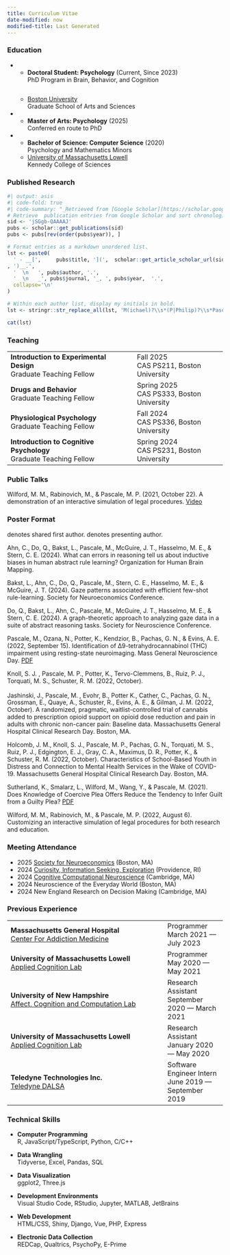 ```yaml
---
title: Curriculum Vitae
date-modified: now
modified-title: Last Generated
---
```


### Education

:::{.list-table header-rows=0 aligns=l,c}
   * - **Doctoral Student: Psychology** (Current, Since 2023)\
       PhD Program in Brain, Behavior, and Cognition
     - []{rowspan=2} <a style="display: inline-block; padding-top: 2em;" href="https://www.bu.edu/psych/">Boston University</a>\
       Graduate School of Arts and Sciences

   * - **Master of Arts: Psychology** (2025)\
       Conferred en route to PhD

   * - **Bachelor of Science: Computer Science** (2020)\
       Psychology and Mathematics Minors
     - <a href="https://www.uml.edu/Sciences/computer-science/">University of Massachusetts Lowell</a>\
       Kennedy College of Sciences
:::

### Published Research

```r
#| output: asis
#| code-fold: true
#| code-summary: "_Retrieved from [Google Scholar](https://scholar.google.com/citations?user=jSGgb-QAAAAJ) with the R Package [`scholar`](https://github.com/jkeirstead/scholar). Click to expand code._"
# Retrieve  publication entries from Google Scholar and sort chronologically.
sid <- 'jSGgb-QAAAAJ'
pubs <- scholar::get_publications(sid)
pubs <- pubs[rev(order(pubs$year)), ]

# Format entries as a markdown unordered list.
lst <- paste0(
  ' - __[',     pubs$title, '](',  scholar::get_article_scholar_url(sid, pubs$pubid)
, ')__.',
  '  \n   ', pubs$author, '.',
  '  \n   _', pubs$journal, '_, ', pubs$year,  '.',
  collapse='\n'
)

# Within each author list, display my initials in bold.
lst <- stringr::str_replace_all(lst, 'M(ichael)?\\s*(P|Philip)?\\s*Pascale', '__\\0__')

cat(lst)
```

### Teaching

+-------------------------------------------+------------------------------+
| **Introduction to Experimental Design**\  | Fall 2025\                   |
| Graduate Teaching Fellow                  | CAS PS211, Boston University |
+-------------------------------------------+------------------------------+
| **Drugs and Behavior**\                   | Spring 2025\                 |
| Graduate Teaching Fellow                  | CAS PS333, Boston University |
+-------------------------------------------+------------------------------+
| **Physiological Psychology**\             | Fall 2024\                   |
| Graduate Teaching Fellow                  | CAS PS336, Boston University |
+-------------------------------------------+------------------------------+
| **Introduction to Cognitive Psychology**\ | Spring 2024\                 |
| Graduate Teaching Fellow                  | CAS PS231, Boston University |
+-------------------------------------------+------------------------------+

### Public Talks

Wilford, M. M., Rabinovich, M., & Pascale, M. P. (2021, October 22). A demonstration of an interactive simulation of legal procedures. [Video](https://youtu.be/RleYRcLIwjQ)


### Poster Format

<i class="bi bi-people-fill"></i> denotes shared first author.
<i class="bi bi-easel-fill"></i> denotes presenting author.

<!-- Li, Y.- Inferring the time-dependent value of novel items -->

Ahn, C., Do, Q., Bakst, L., Pascale, M., McGuire, J. T., Hasselmo, M. E., & Stern, C. E. (2024). What can errors in reasoning tell us about inductive biases in human abstract rule learning? Organization for Human Brain Mapping.

Bakst, L., Ahn, C., Do, Q., Pascale, M., Stern, C. E., Hasselmo, M. E., & McGuire, J. T. (2024). Gaze patterns associated with efficient few-shot rule-learning. Society for Neuroeconomics Conference.

Do, Q., Bakst, L., Ahn, C., Pascale, M., McGuire, J. T., Hasselmo, M. E., & Stern, C. E. (2024). A graph-theoretic approach to analyzing gaze data in a suite of abstract reasoning tasks. Society for Neuroscience Conference.

<!-- Gilman, J. M., Schmitt, W. A., Potter, K., Kendzior, B., Pachas, G. N., Hickey, S., Pascale, M., & Evins, A. E. (2021). Identification of ∆9-tetrahydrocannabinol (THC) Impairment Using Functional Brain Imaging of Resting State Connectivity. 60th Annual Meeting of the American College of Neuropsychopharmacology. -->

Pascale, M.^<i class="bi bi-easel-fill"></i>^, Ozana, N., Potter, K., Kendzior, B., Pachas, G. N., & Evins, A. E. (2022, September 15). Identification of ∆9-tetrahydrocannabinol (THC) impairment using resting-state neuroimaging. Mass General Neuroscience Day. [PDF](https://static.psyc.dev/assets/publications/Pascale et al. - 2022 - Identification of D9-tetrahydrocannabinol (THC) impairment using resting-state neuroimaging.pdf)

Knoll, S. J. ^<i class="bi bi-people-fill"></i>^,  Pascale, M. P.^<i class="bi bi-people-fill"></i>^, Potter, K., Tervo-Clemmens, B., Ruiz, P. J., Torquati, M. S., Schuster, R. M. (2022, October). \it Changes in Symptoms of Depression and Anxiety with Transition Back to In-Person Learning Among Middle and High School Students. Massachusetts General Hospital Clinical Research Day. Boston, MA.

Jashinski, J.^<i class="bi bi-people-fill"></i>^, Pascale, M.^<i class="bi bi-people-fill">&nbsp;</i><i class="bi bi-easel-fill"></i>^, Evohr, B., Potter K., Cather, C., Pachas, G. N., Grossman, E., Quaye, A., Schuster, R., Evins, A. E., \& Gilman, J. M. (2022, October). A randomized, pragmatic, waitlist-controlled trial of cannabis added to prescription opioid support on opioid dose reduction and pain in adults with chronic non-cancer pain: Baseline data. Massachusetts General Hospital Clinical Research Day. Boston, MA.

Holcomb, J. M., Knoll, S. J., Pascale, M. P., Pachas, G. N., Torquati, M. S., Ruiz, P. J., Edgington, E. J., Gray, C. A., Maximus, D. R., Potter, K., \& Schuster, R. M. (2022, October). Characteristics of School-Based Youth in Distress and Connection to Mental Health Services in the Wake of COVID-19. Massachusetts General Hospital Clinical Research Day. Boston, MA.

Sutherland, K., Smalarz, L., Wilford, M., Wang, Y., & Pascale, M. (2021). Does Knowledge of Coercive Plea Offers Reduce the Tendency to Infer Guilt from a Guilty Plea? [PDF](https://static.psyc.dev/assets/publications/Sutherland et al. - 2021 - Does Knowledge of Coercive Plea Offers Reduce the.pdf)

Wilford, M. M., Rabinovich, M., & Pascale, M. P. (2022, August 6). Customizing an interactive simulation of legal procedures for both research and education.

### Meeting Attendance

- 2025 [Society for Neuroeconomics](https://neuroeconomics.org/2025-meeting/) (Boston, MA)
- 2024 [Curiosity, Information Seeking, Exploration](https://ciseconf.github.io/CISE_2025/) (Providence, RI)
- 2024 [Cognitive Computational Neuroscience](https://2024.ccneuro.org/) (Cambridge, MA)
- 2024 Neuroscience of the Everyday World (Boston, MA)
- 2024 New England Research on Decision Making (Cambridge, MA)

### Previous Experience

+------------------------------------------------------------------------------------+-------------------------------+
| **Massachusetts General Hospital**\                                                | Programmer\                   |
| [Center For Addiction Medicine](http://www.mghaddictionmedicine.com/)              | March 2021 --- July 2023      |
+------------------------------------------------------------------------------------+-------------------------------+
| **University of Massachusetts Lowell**\                                            | Programmer\                   |
| [Applied Cognition Lab](https://mikowilford.wixsite.com/website-2)                 | May 2020 --- May 2021         |
+------------------------------------------------------------------------------------+-------------------------------+
| **University of New Hampshire**\                                                   | Research Assistant\           |
| [Affect, Cognition and Computation Lab](https://caitlinsmills.wixsite.com/acc-lab) | September 2020 --- March 2021 |
+------------------------------------------------------------------------------------+-------------------------------+
| **University of Massachusetts Lowell**\                                            | Research Assistant\           |
| [Applied Cognition Lab](https://mikowilford.wixsite.com/website-2)                 | January 2020 --- May 2020     |
+------------------------------------------------------------------------------------+-------------------------------+
| **Teledyne Technologies Inc.**\                                                    | Software Engineer Intern\     |
| [Teledyne DALSA](https://www.teledynedalsa.com/)                                   | June 2019 --- September 2019  |
+------------------------------------------------------------------------------------+-------------------------------+

### Technical Skills

-   **Computer Programming**\
    R, JavaScript/TypeScript, Python, C/C++

-   **Data Wrangling**\
    Tidyverse, Excel, Pandas, SQL

-   **Data Visualization**\
    ggplot2, Three.js

-   **Development Environments**\
    Visual Studio Code, RStudio, Jupyter, MATLAB, JetBrains

-   **Web Development**\
    HTML/CSS, Shiny, Django, Vue, PHP, Express

-   **Electronic Data Collection**\
    REDCap, Qualtrics, PsychoPy, E-Prime